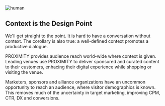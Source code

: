 

<div className={styles["Welcome"]}>

<div className={styles["rcs"]}>
  <img src={[human]} alt="human" />
</div>

## Context is the Design Point 
We'll get straight to the point. It is hard to have a conversation without context. The corollary is also true: a well-defined context promotes a productive dialogue.

PROXIMITY provides audience reach world-wide where context is given. Leading venues use PROXIMITY to deliver sponsored and curated content to their customers, enhacing their digital experience while shopping or visiting the venue. 

Marketers, sponsors and alliance organizations have an uncommon opportunity to reach an audience, where visitor demographics is known. This removes much of the uncertainty in target marketing, improving CPM, CTR, DX and conversions. 


</div>